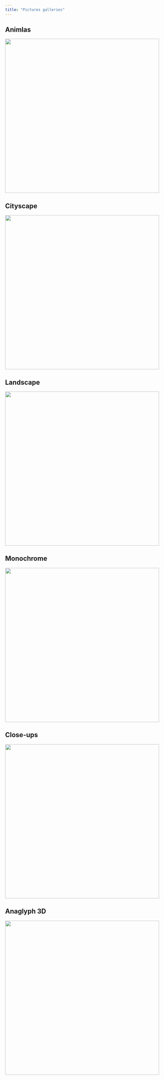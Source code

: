 ```yaml
---
title: "Pictures galleries"
---
```


## Animlas
[![](/img/photos/animals/IMG_0200.jpg){width="500"}](photos/animals.html)

## Cityscape
[![](/img/photos/cityscape/39258160165_8096e9f80b_o-Edit.jpg){width="500"}](photos/cityscapes.html)


## Landscape
[![](/img/photos/landscape/GOPR4461.jpg){width="500"}](photos/landscapes.html)

## Monochrome
[![](/img/photos/monochrome/IMG_0691.jpg){width="500"}](photos/monos.html)

## Close-ups
[![](/img/photos/macro/IMG_1220.jpg){width="500"}](photos/macros.html)

## Anaglyph 3D
[![](/img/photos/anaglyph/butterfly_done.jpg){width="500"}](photos/anaglyphs.html)